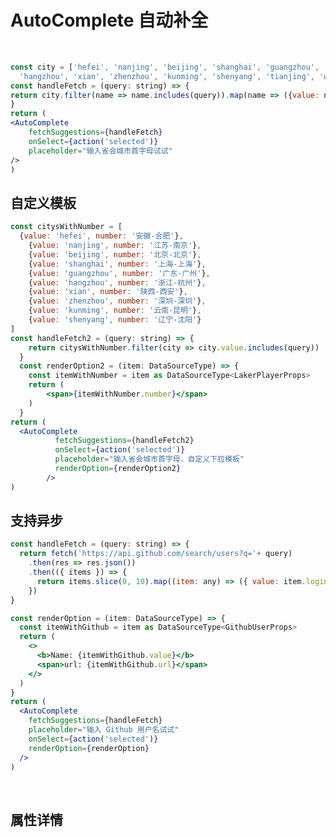 
<Meta title='TintUI|AutoComplete' component={AutoComplete} />

# AutoComplete 自动补全

<br/>


```jsx
const city = ['hefei', 'nanjing', 'beijing', 'shanghai', 'guangzhou',
  'hangzhou', 'xian', 'zhenzhou', 'kunming', 'shenyang', 'tianjing', 'wuhan']
const handleFetch = (query: string) => {
return city.filter(name => name.includes(query)).map(name => ({value: name}))
}
return (
<AutoComplete 
    fetchSuggestions={handleFetch}
    onSelect={action('selected')}
    placeholder="输入省会城市首字母试试"
/>
)
```


<Preview>
<Story name='AutoComplete'> 
    <div style={{height:'300px'}}>
       <AutocompleteExample/>
    </div>
</Story>
</Preview>



## 自定义模板


```jsx
const citysWithNumber = [
  {value: 'hefei', number: '安徽-合肥'},
    {value: 'nanjing', number: '江苏-南京'},
    {value: 'beijing', number: '北京-北京'},
    {value: 'shanghai', number: '上海-上海'},
    {value: 'guangzhou', number: '广东-广州'},
    {value: 'hangzhou', number: '浙江-杭州'},
    {value: 'xian', number: '陕西-西安'},
    {value: 'zhenzhou', number: '深圳-深圳'},
    {value: 'kunming', number: '云南-昆明'},
    {value: 'shenyang', number: '辽宁-沈阳'}
] 
const handleFetch2 = (query: string) => {
    return citysWithNumber.filter(city => city.value.includes(query))
  }
  const renderOption2 = (item: DataSourceType) => {
    const itemWithNumber = item as DataSourceType<LakerPlayerProps>
    return (
        <span>{itemWithNumber.number}</span>
    )
  }
return (
  <AutoComplete 
		  fetchSuggestions={handleFetch2}
		  onSelect={action('selected')}
		  placeholder="输入省会城市首字母，自定义下拉模板"
		  renderOption={renderOption2}
		/>
)
```

<Preview>
<Story name='AutoComplete2'> 
    <div style={{height:'300px'}}>
       <ToUseTemplete/>
    </div>
</Story>
</Preview>

## 支持异步

```jsx
const handleFetch = (query: string) => {
  return fetch('https://api.github.com/search/users?q='+ query)
    .then(res => res.json())
    .then(({ items }) => {
      return items.slice(0, 10).map((item: any) => ({ value: item.login, ...item}))
    })
}

const renderOption = (item: DataSourceType) => {
  const itemWithGithub = item as DataSourceType<GithubUserProps>
  return (
    <>
      <b>Name: {itemWithGithub.value}</b>
      <span>url: {itemWithGithub.url}</span>
    </>
  )
}
return (
  <AutoComplete 
    fetchSuggestions={handleFetch}
    placeholder="输入 Github 用户名试试"
    onSelect={action('selected')}
    renderOption={renderOption}
  />
)
```


<Preview>
<Story name='AutoComplete async'> 
    <div style={{height:'300px'}}>
       <AsyncTest/>
    </div>
</Story>
</Preview>


<br/>

## 属性详情 

<Props of={AutoComplete} />